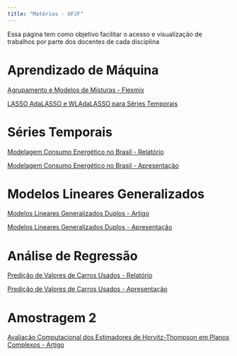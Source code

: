 ```yaml
---
title: "Matérias - UFJF"
---
```


Essa página tem como objetivo facilitar o acesso e visualização de trabalhos por parte dos docentes de cada disciplina

# Aprendizado de Máquina

[Agrupamento e Modelos de Misturas - Flexmix](arquivos_materias/relatorio_flexmix.html)


[LASSO AdaLASSO e WLAdaLASSO para Séries Temporais](arquivos_materias/LASSO_TS.html)

# Séries Temporais

[Modelagem Consumo Energético no Brasil - Relatório](arquivos_materias/AnaliseModelagemdoConsumodeEnergiaElétricanoBrasil.pdf)

[Modelagem Consumo Energético no Brasil - Apresentação](arquivos_materias/relatorio_consumo_energia_br.html)

# Modelos Lineares Generalizados

[Modelos Lineares Generalizados Duplos - Artigo](arquivos_materias/Trabalho_MLG_duplo_artigo.pdf)

[Modelos Lineares Generalizados Duplos - Apresentação](arquivos_materias/Trabalho_MLG_duplo_apresentacao.pdf)

# Análise de Regressão

[Predição de Valores de Carros Usados - Relatório](arquivos_materias/tvc2_car_price.html)

[Predição de Valores de Carros Usados - Apresentação](arquivos_materias/tvc2_car_price.pdf)

# Amostragem 2

[Avaliação Computacional dos Estimadores de Horvitz-Thompson em Planos Complexos - Artigo](arquivos_materias/Trabalho-Amostragem-2.pdf)







